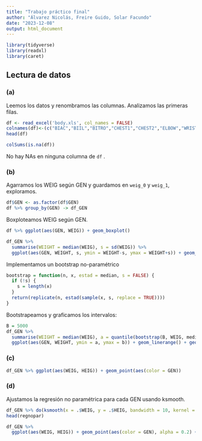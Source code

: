 ```yaml
---
title: "Trabajo práctico final"
author: "Álvarez Nicolás, Freire Guido, Solar Facundo"
date: "2023-12-08"
output: html_document
---
```


```r
library(tidyverse)
library(readxl)
library(caret)
```

## Lectura de datos

### (a)

Leemos los datos y renombramos las columnas. Analizamos las primeras filas.

```r
df <- read_excel('body.xls', col_names = FALSE)
colnames(df)<-(c("BIAC","BIIL","BITRO","CHEST1","CHEST2","ELBOW","WRIST", "KNEE","ANKLE","SHOUL","CHESTG","WAISTG","NAVEL","HIP","GLUTE","BICEP", "FLOREA","KNEEG","CALF","ANKLEG","WRISTG","AGE","WEIG","HEIG","GEN"))
head(df)
```

```r
colSums(is.na(df))
```

No hay NAs en ninguna columna de `df` .

### (b)

Agarramos los WEIG según GEN y guardamos en `weig_0` y `weig_1`, exploramos.

```r
df$GEN <- as.factor(df$GEN)
df %>% group_by(GEN) -> df_GEN
```

Boxploteamos WEIG según GEN.

```r
df %>% ggplot(aes(GEN, WEIG)) + geom_boxplot()
```



```r
df_GEN %>%
  summarise(WEIGHT = median(WEIG), s = sd(WEIG)) %>%
  ggplot(aes(GEN, WEIGHT, s, ymin = WEIGHT-s, ymax = WEIGHT+s)) + geom_linerange() + geom_point(aes(fill = "mediana")) + labs(title = "Intervalos de confianza usando TCL", subtitle = "nivel = 0.95") + scale_fill_discrete(name = "")
```

Implementamos un bootstrap no-paramétrico

```r
bootstrap = function(n, x, estad = median, s = FALSE) {
  if (!s) {
    s = length(x)
  }
  return(replicate(n, estad(sample(x, s, replace = TRUE))))
}
```

Bootstrapeamos y graficamos los intervalos:

```r
B = 5000
df_GEN %>% 
  summarise(WEIGHT = median(WEIG), a = quantile(bootstrap(B, WEIG, median), 0.025), b = quantile(bootstrap(B, WEIG, median), 0.975)) %>%
  ggplot(aes(GEN, WEIGHT, ymin = a, ymax = b)) + geom_linerange() + geom_point(aes(fill = "mediana")) + labs(title = "Intervalos de confianza bootstrapeados", subtitle = "percentil = 0.95") + scale_fill_discrete(name = "")
```

### (c)

```r
df_GEN %>% ggplot(aes(WEIG, HEIG)) + geom_point(aes(color = GEN))
```

### (d)

Ajustamos la regresión no paramétrica para cada GEN usando ksmooth.

```r
df_GEN %>% do(ksmooth(x = .$WEIG, y = .$HEIG, bandwidth = 10, kernel = "normal") %>% as.data.frame()) -> regnopar
head(regnopar)
```

```r
df_GEN %>%
  ggplot(aes(WEIG, HEIG)) + geom_point(aes(color = GEN), alpha = 0.2) + geom_line(data = regnopar, aes(x, y, color = GEN)) + labs(title = "Regresión Nadaraya-Watson", subtitle = "bandwidth = 10")
```


